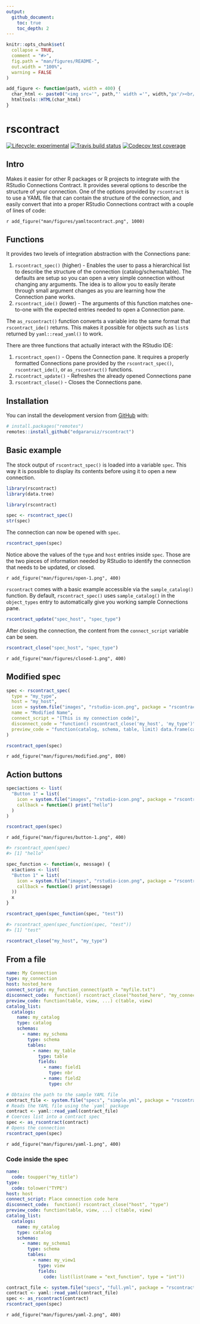 ```yaml
---
output:
  github_document:
    toc: true
    toc_depth: 2
---
```


<!-- README.md is generated from README.Rmd. Please edit that file -->

```r
knitr::opts_chunk$set(
  collapse = TRUE,
  comment = "#>",
  fig.path = "man/figures/README-",
  out.width = "100%",
  warning = FALSE
)

add_figure <- function(path, width = 400) {
  char_html <- paste0("<img src='", path,"' width ='", width,"px'/><br/>")
  htmltools::HTML(char_html)
}
```

# rscontract

<!-- badges: start -->
[![Lifecycle: experimental](https://img.shields.io/badge/lifecycle-experimental-orange.svg)](https://www.tidyverse.org/lifecycle/#experimental)
[![Travis build status](https://travis-ci.org/edgararuiz/rscontract.svg?branch=master)](https://travis-ci.org/edgararuiz/rscontract)
[![Codecov test coverage](https://codecov.io/gh/edgararuiz/rscontract/branch/master/graph/badge.svg)](https://codecov.io/gh/edgararuiz/rscontract?branch=master)
<!-- badges: end -->

## Intro

Makes it easier for other R packages or R projects to integrate with the RStudio Connections Contract.  It provides several options to describe the structure of your connection.  One of the options provided by `rscontract` is to use a YAML file that can contain the structure of the connection, and easily convert that into a proper RStudio Connections contract with a couple of lines of code: 

`r add_figure("man/figures/yamltocontract.png", 1000)`

## Functions

It provides two levels of integration abstraction with the Connections pane:

1. `rscontract_spec()` (higher) - Enables the user to pass a hierarchical list to describe the structure of the connection (catalog/schema/table).  The defaults are setup so you can open a very simple connection without changing any arguments.  The idea is to allow you to easily iterate through small argument changes as you are learning how the Connection pane works. 
1. `rscontract_ide()` (lower) - The arguments of this function matches one-to-one with the expected entries needed to open a Connection pane. 

The `as_rscontract()` function converts a variable into the same format that `rscontract_ide()` returns.  This makes it possible for objects such as `list`s returned by `yaml::read_yaml()` to work. 

There are three functions that actually interact with the RStudio IDE:

1. `rscontract_open()`  - Opens the Connection pane. It requires a properly formatted Connections pane provided by the `rscontract_spec()`, `rscontract_ide()`, or `as_rscontract()` functions.
1. `rscontract_update()` - Refreshes the already opened Connections pane
1. `rscontract_close()` - Closes the Connections pane.

## Installation

You can install the development version from [GitHub](https://github.com/) with:

``` r
# install.packages("remotes")
remotes::install_github("edgararuiz/rscontract")
```

## Basic example

The stock output of `rscontract_spec()` is loaded into a variable `spec`.  This way it is possible to display its contents before using it to open a new connection.  

```r
library(rscontract)
library(data.tree)
```


```r
library(rscontract)

spec <- rscontract_spec()
str(spec)
```

The connection can now be opened with `spec`.

```r
rscontract_open(spec)
```

Notice above the values of the `type` and `host` entries inside `spec`. Those are the two pieces of information needed by RStudio to identify the connection that needs to be updated, or closed. 

`r add_figure("man/figures/open-1.png", 400)`

`rscontract` comes with a basic example accessible via the `sample_catalog()` function.  By default, `rscontract_spec()` uses `sample_catalog()` in the `object_types` entry to automatically give you working sample Connections pane.

```r
rscontract_update("spec_host", "spec_type")
```

After closing the connection, the content from the `connect_script` variable can be seen. 

```r
rscontract_close("spec_host", "spec_type")
```

`r add_figure("man/figures/closed-1.png", 400)`

## Modified spec

```r
spec <- rscontract_spec(
  type = "my_type",
  host = "my_host", 
  icon = system.file("images", "rstudio-icon.png", package = "rscontract"),
  name = "Modified Name",
  connect_script = "[This is my connection code]",
  disconnect_code = "function() rscontract_close('my_host', 'my_type')",
  preview_code = "function(catalog, schema, table, limit) data.frame(catalog, schema, table, limit)"
)

rscontract_open(spec)
```

`r add_figure("man/figures/modified.png", 800)`

## Action buttons

```r
spec$actions <- list(
  "Button 1" = list(
    icon = system.file("images", "rstudio-icon.png", package = "rscontract"),
    callback = function() print("hello")
  )
)

rscontract_open(spec)
```

`r add_figure("man/figures/button-1.png", 400)`

```r
#> rscontract_open(spec)
#> [1] "hello"
```

```r
spec_function <- function(x, message) {
  x$actions <- list(
  "Button 1" = list(
    icon = system.file("images", "rstudio-icon.png", package = "rscontract"),
    callback = function() print(message)
  ))
  x
}

rscontract_open(spec_function(spec, "test"))
```

```r
#> rscontract_open(spec_function(spec, "test"))
#> [1] "test"
```

```r
rscontract_close("my_host", "my_type")
```

## From a file

```yaml
name: My Connection
type: my_connection
host: hosted_here
connect_script: my_function_connect(path = "myfile.txt")
disconnect_code:  function() rscontract_close("hosted_here", "my_connection")
preview_code: function(table, view, ...) c(table, view)
catalog_list:
  catalogs:
    name: my_catalog
    type: catalog
    schemas:
      - name: my_schema
        type: schema
        tables:
          - name: my_table
            type: table
            fields:
              - name: field1
                type: nbr
              - name: field2
                type: chr
```

```r
# Obtains the path to the sample YAML file
contract_file <- system.file("specs", "simple.yml", package = "rscontract")
# Reads the YAML file using the `yaml` package
contract <- yaml::read_yaml(contract_file)
# Coerces list into a contract spec
spec <- as_rscontract(contract)
# Opens the connection
rscontract_open(spec)
```

`r add_figure("man/figures/yaml-1.png", 400)`

### Code inside the spec

```yaml
name:
  code: toupper("my_title")
type:
  code: tolower("TYPE")
host: host
connect_script: Place connection code here
disconnect_code:  function() rscontract_close("host", "type")
preview_code: function(table, view, ...) c(table, view)
catalog_list:
  catalogs:
    name: my_catalog
    type: catalog
    schemas:
      - name: my_schema1
        type: schema
        tables:
          - name: my_view1
            type: view
            fields:
              code: list(list(name = "ext_function", type = "int"))
```

```r
contract_file <- system.file("specs", "full.yml", package = "rscontract")
contract <- yaml::read_yaml(contract_file)
spec <- as_rscontract(contract)
rscontract_open(spec)
```

`r add_figure("man/figures/yaml-2.png", 400)`

